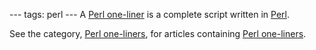 ---
tags: perl
---
A [[Perl one-liner]] is a complete script written in [[Perl]].

See the category, [[:Category:Perl one-liners|Perl one-liners]], for articles containing [[Perl one-liners]].
